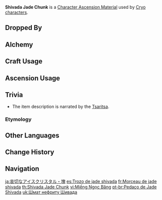 {{Item Infobox
|id           = 104163
|image        = Item Shivada Jade Chunk.png
|type         = Character Ascension Materials
|invCategory  = Character Development Items
|group        = Shivada Jade
|group2       = Ascension Gems
|rarity       = 4
|description  = "Sorry..."<br />"...to also have you shoulder the grievances of the world."
|source1      = Dropped by [[Normal Bosses]] and [[Weekly Bosses]] (Lv. 60+)
|source2      = [[Alchemy]] (AR 35+)
}}
'''Shivada Jade Chunk''' is a [[Character Ascension Material]] used by [[Cryo]] [[characters]].

==Dropped By==
{{Dropped By|level=60}}

==Alchemy==
{{Recipe
|type = Crafting
|Shivada Jade Fragment = 3
|Mora = 900
|sort = Shivada Jade Fragment,Mora
}}
{{Recipe
|type = Converting
|Agnidus Agate Chunk = 1
|Dust of Azoth = 9
|sort = Agnidus Agate Chunk,Dust of Azoth
}}
{{Recipe
|type = Converting
|Varunada Lazurite Chunk = 1
|Dust of Azoth = 9
|sort = Varunada Lazurite Chunk,Dust of Azoth
}}
{{Recipe
|type = Converting
|Vajrada Amethyst Chunk = 1
|Dust of Azoth = 9
|sort = Vajrada Amethyst Chunk,Dust of Azoth
}}
{{Recipe
|type = Converting
|Vayuda Turquoise Chunk = 1
|Dust of Azoth = 9
|sort = Vayuda Turquoise Chunk,Dust of Azoth
}}
{{Recipe
|type = Converting
|Prithiva Topaz Chunk = 1
|Dust of Azoth = 9
|sort = Prithiva Topaz Chunk,Dust of Azoth
}}

==Craft Usage==
{{Craft Usage}}

==Ascension Usage==
{{Ascension Usage}}

==Trivia==
*The item description is narrated by the [[Tsaritsa]].
===Etymology===
{{Transclude|Shivada Jade|Etymology}}

==Other Languages==
{{Other Languages
|en      = Shivada Jade Chunk
|zhs     = 哀叙冰玉块
|zhs_rm  = Āixù Bīngyù Kuài
|zht     = 哀敘冰玉塊
|zht_rm  = Āixù Bīngyù Kuài
|zh_tl   = Chunk of Grief-Narrating Ice Jade
|ja      = 哀切なアイスクリスタル・塊
|ja_rm   = Aisetsu na Aisu Kurisutaru - Katamari
|ja_tl   = Mournful Ice Crystal - Chunk
|ko      = 서늘한 빙옥 덩이
|ko_rm   = Seoneulhan Bing'ok Deong'i
|ko_tl   = Cool Ice-Jade Chunk
|es      = Trozo de jade shivada
|es_tl   = 
|fr      = Morceau de jade shivada
|fr_tl   = Shivada Jade Chunk
|ru      = Кусок нефрита Шивада
|ru_tl   = 
|th      = Shivada Jade Chunk
|vi      = Miếng {{tt|Ngọc Băng|玉冰}}
|vi_tl   = Piece of Ice Jade
|de      = Shivada-Jade-Brocken
|de_tl   = Shivada Jade Chunk
|id      = Shivada Jade Chunk
|pt      = Pedaço de Jade Shivada
|pt_tl   = 
}}

==Change History==
{{Change History|1.0}}

==Navigation==
{{Development Item Navbox|type=Character Materials}}

[[ja:哀切なアイスクリスタル・塊]]
[[es:Trozo de jade shivada]]
[[fr:Morceau de jade shivada]]
[[th:Shivada Jade Chunk]]
[[vi:Miếng Ngọc Băng]]
[[pt-br:Pedaço de Jade Shivada]]
[[uk:Шмат нефриту Шивада]]